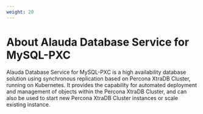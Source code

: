 ```yaml
---
weight: 20
---
```


# About Alauda Database Service for MySQL-PXC

Alauda Database Service for MySQL-PXC is a high availability database solution using synchronous replication based on Percona XtraDB Cluster, running on Kubernetes. It provides the capability for automated deployment and management of objects within the Percona XtraDB Cluster, and can also be used to start new Percona XtraDB Cluster instances or scale existing instance.

<ExternalSite name="mysql-pxc" href="/intro" />
